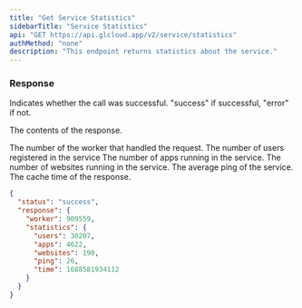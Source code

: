 ```yaml
---
title: "Get Service Statistics"
sidebarTitle: "Service Statistics"
api: "GET https://api.glcloud.app/v2/service/statistics"
authMethod: "none"
description: "This endpoint returns statistics about the service."
---
```


### Response

<ResponseField name="status" type="string">
  Indicates whether the call was successful. "success" if successful, "error" if not.
</ResponseField>

<ResponseField name="response" type="object">

The contents of the response.

<Expandable title="Toggle object">

<ResponseField name="worker" type="number">
  The number of the worker that handled the request.
</ResponseField>

<ResponseField name="statistics" type="object">

<Expandable title="Toggle object">

<ResponseField name="users" type="number">
  The number of users registered in the service
</ResponseField>

<ResponseField name="apps" type="number">
  The number of apps running in the service.
</ResponseField>

<ResponseField name="websites" type="number">
  The number of websites running in the service.
</ResponseField>

<ResponseField name="ping" type="number">
  The average ping of the service.
</ResponseField>

<ResponseField name="time" type="number">
  The cache time of the response.
</ResponseField>

</Expandable>
</ResponseField>

</Expandable>
</ResponseField>

<ResponseExample>

```json Response
{
  "status": "success",
  "response": {
    "worker": 909559,
    "statistics": {
      "users": 30207,
      "apps": 4622,
      "websites": 190,
      "ping": 26,
      "time": 1688581934112
    }
  }
}
```

</ResponseExample>

